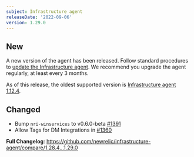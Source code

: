 ```yaml
---
subject: Infrastructure agent
releaseDate: '2022-09-06'
version: 1.29.0
---
```


## New

A new version of the agent has been released. Follow standard procedures to [update the Infrastructure agent](https://docs.newrelic.com/docs/infrastructure/install-configure-manage-infrastructure/update-or-uninstall/update-infrastructure-agent). We recommend you upgrade the agent regularly, at least every 3 months. 

As of this release, the oldest supported version is [Infrastructure agent 1.12.4](https://docs.newrelic.com/docs/release-notes/infrastructure-release-notes/infrastructure-agent-release-notes/new-relic-infrastructure-agent-1124).

## Changed

* Bump `nri-winservices` to v0.6.0-beta [#1391](https://github.com/newrelic/infrastructure-agent/pull/1391)
* Allow Tags for DM Integrations in [#1360](https://github.com/newrelic/infrastructure-agent/pull/1360)

**Full Changelog**: https://github.com/newrelic/infrastructure-agent/compare/1.28.4...1.29.0

